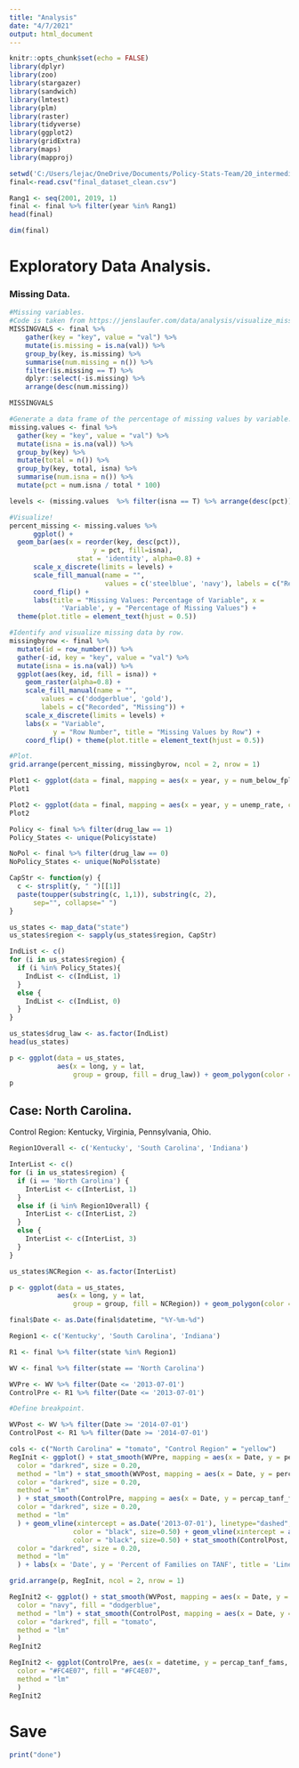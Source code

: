 ```yaml
---
title: "Analysis"
date: "4/7/2021"
output: html_document
---
```


```r
knitr::opts_chunk$set(echo = FALSE)
library(dplyr)
library(zoo)
library(stargazer)
library(sandwich)
library(lmtest)
library(plm)
library(raster)
library(tidyverse)
library(ggplot2)
library(gridExtra)
library(maps)
library(mapproj)
```

```r
setwd('C:/Users/lejac/OneDrive/Documents/Policy-Stats-Team/20_intermediate_data')
final<-read.csv("final_dataset_clean.csv")
```

```r
Rang1 <- seq(2001, 2019, 1)
final <- final %>% filter(year %in% Rang1)
head(final)
```

```r
dim(final)
```
# Exploratory Data Analysis. 

### Missing Data. 

```r
#Missing variables.
#Code is taken from https://jenslaufer.com/data/analysis/visualize_missing_values_with_ggplot.html (for the subsequent three visualizations).  
MISSINGVALS <- final %>%
    gather(key = "key", value = "val") %>%
    mutate(is.missing = is.na(val)) %>%
    group_by(key, is.missing) %>%
    summarise(num.missing = n()) %>%
    filter(is.missing == T) %>%
    dplyr::select(-is.missing) %>%
    arrange(desc(num.missing))
```

```r
MISSINGVALS
```

```r
#Generate a data frame of the percentage of missing values by variable. 
missing.values <- final %>%
  gather(key = "key", value = "val") %>%
  mutate(isna = is.na(val)) %>%
  group_by(key) %>%
  mutate(total = n()) %>%
  group_by(key, total, isna) %>%
  summarise(num.isna = n()) %>%
  mutate(pct = num.isna / total * 100)

levels <- (missing.values  %>% filter(isna == T) %>% arrange(desc(pct)))$key

#Visualize! 
percent_missing <- missing.values %>%
      ggplot() +
  geom_bar(aes(x = reorder(key, desc(pct)), 
                     y = pct, fill=isna), 
                 stat = 'identity', alpha=0.8) +
      scale_x_discrete(limits = levels) +
      scale_fill_manual(name = "", 
                        values = c('steelblue', 'navy'), labels = c("Recorded", "Missing")) +
      coord_flip() +
      labs(title = "Missing Values: Percentage of Variable", x =
             'Variable', y = "Percentage of Missing Values") + 
  theme(plot.title = element_text(hjust = 0.5))

#Identify and visualize missing data by row. 
missingbyrow <- final %>%
  mutate(id = row_number()) %>%
  gather(-id, key = "key", value = "val") %>%
  mutate(isna = is.na(val)) %>%
  ggplot(aes(key, id, fill = isna)) +
    geom_raster(alpha=0.8) +
    scale_fill_manual(name = "",
        values = c('dodgerblue', 'gold'),
        labels = c("Recorded", "Missing")) +
    scale_x_discrete(limits = levels) +
    labs(x = "Variable",
           y = "Row Number", title = "Missing Values by Row") +
    coord_flip() + theme(plot.title = element_text(hjust = 0.5))

#Plot. 
grid.arrange(percent_missing, missingbyrow, ncol = 2, nrow = 1)
```

```r
Plot1 <- ggplot(data = final, mapping = aes(x = year, y = num_below_fpl, color = state)) + geom_point() + geom_line() + theme(legend.position = "none") + labs(x = 'Year', y = "Number Below Federal Poverty Line", title = 'Number Below Federal Poverty Line by State') + theme(plot.title = element_text(hjust = 0.5))
Plot1
```

```r
Plot2 <- ggplot(data = final, mapping = aes(x = year, y = unemp_rate, color = state)) + geom_point() + theme(legend.position = "none") + labs(x = 'Year', y = "Number Below Federal Poverty Line", title = 'Number Below Federal Poverty Line by State') + theme(plot.title = element_text(hjust = 0.5))
Plot2
```

```r
Policy <- final %>% filter(drug_law == 1)
Policy_States <- unique(Policy$state)

NoPol <- final %>% filter(drug_law == 0)
NoPolicy_States <- unique(NoPol$state)
```

```r
CapStr <- function(y) {
  c <- strsplit(y, " ")[[1]]
  paste(toupper(substring(c, 1,1)), substring(c, 2),
      sep="", collapse=" ")
}

us_states <- map_data("state")
us_states$region <- sapply(us_states$region, CapStr)

IndList <- c()
for (i in us_states$region) {
  if (i %in% Policy_States){
    IndList <- c(IndList, 1)
  }
  else {
    IndList <- c(IndList, 0)
  }
}

us_states$drug_law <- as.factor(IndList)
head(us_states)
```

```r
p <- ggplot(data = us_states,
            aes(x = long, y = lat,
                group = group, fill = drug_law)) + geom_polygon(color = "white", size = 0.20, alpha = 0.75) + coord_map() + labs(x = '', y = '', title = 'State Drug Law Enaction') + theme_classic() + theme(plot.title = element_text(hjust = 0.5)) + scale_fill_manual(values = c('lightblue', 'navy'))
p
```

## Case: North Carolina. 

Control Region: Kentucky, Virginia, Pennsylvania, Ohio. 

```r
Region1Overall <- c('Kentucky', 'South Carolina', 'Indiana')

InterList <- c()
for (i in us_states$region) {
  if (i == 'North Carolina') {
    InterList <- c(InterList, 1)
  }
  else if (i %in% Region1Overall) {
    InterList <- c(InterList, 2)
  }
  else {
    InterList <- c(InterList, 3)
  }
}

us_states$NCRegion <- as.factor(InterList) 
```

```r
p <- ggplot(data = us_states,
            aes(x = long, y = lat,
                group = group, fill = NCRegion)) + geom_polygon(color = "white", size = 0.20, alpha = 0.75) + coord_map() + labs(x = '', y = '', title = 'North Carolina and Control States') + theme_classic() + theme(plot.title = element_text(hjust = 0.5)) + scale_fill_manual(name = 'State Groups', labels = c('North Carolina', 'Control States', 'Non-Control States'), values = c('tomato', 'yellow', 'gray'))
```


```r
final$Date <- as.Date(final$datetime, "%Y-%m-%d")

Region1 <- c('Kentucky', 'South Carolina', 'Indiana')

R1 <- final %>% filter(state %in% Region1)

WV <- final %>% filter(state == 'North Carolina')

WVPre <- WV %>% filter(Date <= '2013-07-01')
ControlPre <- R1 %>% filter(Date <= '2013-07-01')

#Define breakpoint. 

WVPost <- WV %>% filter(Date >= '2014-07-01')
ControlPost <- R1 %>% filter(Date >= '2014-07-01')
```

```r
cols <- c("North Carolina" = "tomato", "Control Region" = "yellow")
RegInit <- ggplot() + stat_smooth(WVPre, mapping = aes(x = Date, y = percap_tanf_fams, fill = 'North Carolina', group = 1),
  color = "darkred", size = 0.20,
  method = "lm") + stat_smooth(WVPost, mapping = aes(x = Date, y = percap_tanf_fams, fill = 'North Carolina', group = 1),
  color = "darkred", size = 0.20, 
  method = "lm"
  ) + stat_smooth(ControlPre, mapping = aes(x = Date, y = percap_tanf_fams, fill = 'Control Region', group = 1),
  color = "darkred", size = 0.20,
  method = "lm"
  ) + geom_vline(xintercept = as.Date('2013-07-01'), linetype="dashed", 
                color = "black", size=0.50) + geom_vline(xintercept = as.Date('2014-07-01'), linetype="dashed", 
                color = "black", size=0.50) + stat_smooth(ControlPost, mapping = aes(x = Date, y = percap_tanf_fams, fill = 'Control Region', group = 1),
  color = "darkred", size = 0.20, 
  method = "lm"
  ) + labs(x = 'Date', y = 'Percent of Families on TANF', title = 'Linear Time Trends for Percent of Families on TANF: \n North Carolina and Control Region') + theme_classic() + theme(plot.title = element_text(hjust = 0.5)) + scale_fill_manual(name="Policy Status",values=cols)
```

```r
grid.arrange(p, RegInit, ncol = 2, nrow = 1)
```


```r
RegInit2 <- ggplot() + stat_smooth(WVPost, mapping = aes(x = Date, y = percap_tanf_fams, group = 1),
  color = "navy", fill = "dodgerblue",
  method = "lm") + stat_smooth(ControlPost, mapping = aes(x = Date, y = percap_tanf_fams, group = 1),
  color = "darkred", fill = "tomato",
  method = "lm"
  )
RegInit2
```

```r
RegInit2 <- ggplot(ControlPre, aes(x = datetime, y = percap_tanf_fams, group = 1)) + stat_smooth(
  color = "#FC4E07", fill = "#FC4E07",
  method = "lm"
  )
RegInit2
```

# Save

```r
print("done")
```

